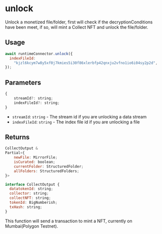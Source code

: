 
# unlock

Unlock a monetized file/folder, first will check if the decryptionConditions have been meet,
if so, will mint a Collect NFT and unlock the file/folder.

## Usage
```js
await runtimeConnector.unlock({
  indexFileId:
    "kjzl6kcym7w8y5xf0j7kmies5i30f86xlerbfp42qnxju2vfno1io6i04sy2p2d",
});

```

## Parameters
```js
{
    streamId?: string;
    indexFileId?: string;
}
```
- `streamId`: `string` - The stream id if you are unlocking a data stream
- `indexFileId`: `string` - The index file id if you are unlocking a file

## Returns
```js
CollectOutput &
Partial<{
    newFile: MirrorFile;
    isCurated: boolean;
    currentFolder: StructuredFolder;
    allFolders: StructuredFolders;
}>

interface CollectOutput {
  datatokenId: string;
  collector: string;
  collectNFT: string;
  tokenId: BigNumberish;
  txHash: string;
}
```
<Callout>
    This function will send a transaction to mint a NFT, currently on Mumbai(Polygon Testnet).
</Callout>